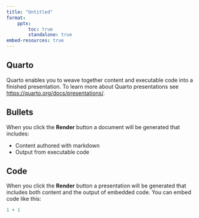 ```yaml
---
title: "Untitled"
format: 
    pptx:
        toc: true
        standalone: true
embed-resources: true
---
```


<!--
quarto pandoc -o template.pptx --print-default-data-file reference.pptx 
-->

## Quarto

Quarto enables you to weave together content and executable code into a finished presentation. To learn more about Quarto presentations see <https://quarto.org/docs/presentations/>.

## Bullets

When you click the **Render** button a document will be generated that includes:

-   Content authored with markdown
-   Output from executable code

## Code

When you click the **Render** button a presentation will be generated that includes both content and the output of embedded code. You can embed code like this:

```r
1 + 1
```


